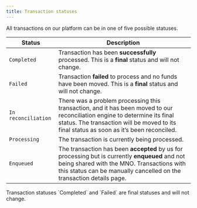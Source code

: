 ```yaml
---
title: Transaction statuses
---
```


All transactions on our platform can be in one of five possible statuses.

| Status               | Description                                                                                               |
|----------------------|-----------------------------------------------------------------------------------------------------------|
| `Completed` | Transaction has been **successfully** processed. This is a **final** status and will not change. |
| `Failed` | Transaction **failed** to process and no funds have been moved. This is a **final** status and will not change. |
| `In reconciliation` | There was a problem processing this transaction, and it has been moved to our reconciliation engine to determine its final status. The transaction will be moved to its final status as soon as it’s been reconciled. |
| `Processing` | The transaction is currently being processed. |
| `Enqueued` | The transaction has been **accepted** by us for processing but is currently **enqueued** and not being shared with the MNO. Transactions with this status can be manually cancelled on the transaction details page. |

<Tip>
    Transaction statuses `Completed` and `Failed` are final statuses and will not change.
</Tip>